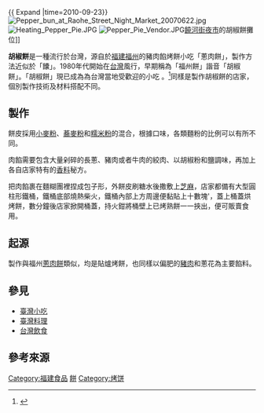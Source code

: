 {{ Expand |time=2010-09-23}}
[[File:Pepper_bun_at_Raohe_Street_Night_Market_20070622.jpg|thumb]]
[[File:Heating_Pepper_Pie.JPG|thumb]]
[[File:Pepper_Pie_Vendor.JPG|thumb]][[饒河街夜市|饒河街夜市]]的胡椒餅攤位]]

'''胡椒餅'''是一種流行於台灣，源自於[[福建|福建]][[福州|福州]]的豬肉餡烤餅小吃「蔥肉餅」，製作方法近似於「饢」。1980年代開始在[[台灣|台灣]]風行，早期稱為「福州餅」諧音「胡椒餅」。「胡椒餅」現已成為為台灣當地受歡迎的小吃
。<ref>{{cite web|url=http://taichung-life.com.tw/index.php?CID=5205&REQUEST_ID=cGFnZT1jb2x1bW5fbGl2ZQ==&sub_class=%B7j%AC%FC%AD%B9|title=古早味的胡椒餅|publisher=科技人文雜誌|author=伊洛瓦丹|location=臺中市}}</ref>同樣是製作胡椒餅的店家，個別製作技術及材料搭配不同。

== 製作 ==
餅皮採用[[小麥粉|小麥粉]]、[[蕎麥粉|蕎麥粉]]和[[糯米粉|糯米粉]]的混合，根據口味，各類麵粉的比例可以有所不同。

肉餡需要包含大量剁碎的長蔥、豬肉或者牛肉的絞肉、以胡椒粉和鹽調味，再加上各自店家特有的[[香料|香料]]秘方。

把肉餡裹在麵糊團裡捏成包子形，外餅皮刷糖水後撒敷上[[芝麻|芝麻]]，店家都備有大型圓柱形鐵桶，鐵桶底部燒熱柴火，鐵桶內部上方周邊便黏貼上十數塊'，蓋上桶蓋烘烤餅，數分鐘後店家掀開桶蓋，持火鉗將桶壁上已烤熟餅一一挾出，便可販賣食用。

== 起源 ==
製作與福州[[蔥肉餅|蔥肉餅]]類似，均是貼爐烤餅，也同樣以偏肥的[[福州黑豬|豬肉]]和蔥花為主要餡料。

==參見==
* [[臺灣小吃|臺灣小吃]]
* [[臺灣料理|臺灣料理]]
* [[台灣飲食|台灣飲食]]

==參考來源==
{{reflist}}

[[Category:福建食品|Category:福建食品]]
[[Category:臺灣街頭小吃|餅]]
[[Category:烤饼|Category:烤饼]]